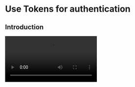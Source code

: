 # Use Tokens for authentication

## Introduction

<Video src="https://www.youtube.com/embed/CuRq8wucobU"/>

To avoid unauthorized service access or operations, ZEGOCLOUD uses digital Tokens to verify user identity, control and validate user privileges. You will need to pass a Token when you log in to a room. 

## Understand the process


<Token_implementation_process_en />


<Token_usage_steps_en />

## Generate a Token on your app server

After getting your AppID and ServerSecret, you can define the validation rules on your app server or client based on your business requirements. 

Upon request from your app clients, your app server generates Tokens and sends the Tokens to the corresponding app clients. 

ZEGOCLOUD provides an open-source [Token generator](https://github.com/ZEGOCLOUD/zego_server_assistant) plug-in on GitHub, which you can use to generate Tokens on your app server using different programming languages such as Go, C++, Java, Python, PHP,.NET, and Node.js.

<Warning title="Warning">
For business security, you must generate Tokens on your app server; Otherwise, there is a risk of ServerSecret being stolen.
</Warning>

| Language | Supported version | Core function | Code base | User identity Token(Sample code) | User privilege Token(Sample code) |
| -- | -- | -- | -- | -- | -- |
| Go | Go 1.14.15 or later | GenerateToken04 | <ul><li><a target="_blank" href="https://github.com/ZEGOCLOUD/zego_server_assistant/blob/master/token/go/src/token04">GitHub</a></li></ul> | <ul><li><a target="_blank" href="https://github.com/ZEGOCLOUD/zego_server_assistant/blob/master/token/go/sample/sample-base.go">GitHub</a></li></ul> | <ul><li><a target="_blank" href="https://github.com/ZEGOCLOUD/zego_server_assistant/blob/master/token/go/sample/sample-for-rtcroom.go">GitHub</a></li></ul> |
| C++ | C++ 11&nbsp; or later | GenerateToken04 | <ul><li><a target="_blank" href="https://github.com/ZEGOCLOUD/zego_server_assistant/blob/master/token/c%2B%2B">GitHub</a></li></ul> | <ul><li><a target="_blank" href="https://github.com/ZEGOCLOUD/zego_server_assistant/blob/master/token/c%2B%2B/sample/demo/main.cc">GitHub</a></li></ul> |
| Java | Java 1.8&nbsp; or later | generateToken04 | <ul><li><a target="_blank" href="https://github.com/ZEGOCLOUD/zego_server_assistant/blob/master/token/java/token04">GitHub</a></li></ul> | <ul><li><a target="_blank" href="https://github.com/ZEGOCLOUD/zego_server_assistant/blob/master/token/java/token04/src/im/zego/serverassistant/sample/Token04SampleBase.java">GitHub</a></li></ul> | <ul><li><a target="_blank" href="https://github.com/ZEGOCLOUD/zego_server_assistant/blob/master/token/java/token04/src/im/zego/serverassistant/sample/Token04SampleForRtcRoom.java">GitHub</a></li></ul> |
| Python | Python 3.6.8&nbsp; or later | generate_token04 | <ul><li><a target="_blank" href="https://github.com/ZEGOCLOUD/zego_server_assistant/blob/master/token/python/token04">GitHub</a></li></ul> | <ul><li><a target="_blank" href="https://github.com/ZEGOCLOUD/zego_server_assistant/blob/master/token/python/token04/test/base_sample.py">GitHub</a></li></ul> | <ul><li><a target="_blank" href="https://github.com/ZEGOCLOUD/zego_server_assistant/blob/master/token/python/token04/test/rtcroom_sample.py">GitHub</a></li></ul> |
| PHP | PHP 7.0&nbsp; or later | generateToken04 | <ul><li><a target="_blank" href="https://github.com/ZEGOCLOUD/zego_server_assistant/blob/master/token/php/token04">GitHub</a></li></ul> | <ul><li><a target="_blank" href="https://github.com/ZEGOCLOUD/zego_server_assistant/blob/master/token/php/token04/test/test.php">GitHub</a></li></ul> | <ul><li><a target="_blank" href="https://github.com/ZEGOCLOUD/zego_server_assistant/blob/master/token/php/token04/test/testForRtcRoom.php">GitHub</a></li></ul> |
| .NET | .NET Framework 3.5&nbsp; or later | GenerateToken04 | <ul><li><a target="_blank" href="https://github.com/ZEGOCLOUD/zego_server_assistant/blob/master/token/.net">GitHub</a></li></ul> | <ul><li><a target="_blank" href="https://github.com/ZEGOCLOUD/zego_server_assistant/blob/master/token/.net/demo/WindowsFormsApp1/Form1.cs">GitHub</a></li></ul> |
| Node.js | Node.js 8&nbsp; or later | generateToken04 | <ul><li><a target="_blank" href="https://github.com/ZEGOCLOUD/zego_server_assistant/blob/master/token/nodejs">GitHub</a></li></ul> | <ul><li><a target="_blank" href="https://github.com/ZEGOCLOUD/zego_server_assistant/blob/master/token/nodejs/sample/sample-base.js">GitHub</a></li></ul> | <ul><li><a target="_blank" href="https://github.com/ZEGOCLOUD/zego_server_assistant/blob/master/token/nodejs/sample/sample-rtc-room.js">GitHub</a></li></ul> |


## How to get a temporary Token

To make it easier for you to try and test the user authentication feature, [ZEGOCLOUD Admin Console](https://console.zegocloud.com) provides a tool for generating temporary Tokens, which you can use directly in a testing environment. In production, you must generate Tokens on your app server.

## Use Token
```dart {3,4,7-10}
    ZegoUIKitPrebuiltLiveAudioRoom(
      appID: yourAppID /*input your AppID*/,
      /// appSign: 'do not assign app sign',
      token: $yourToken,
      events: ZegoUIKitPrebuiltLiveAudioRoomEvents(
        room: ZegoLiveAudioRoomRoomEvents(
          onTokenExpired: (remainedSeconds) {
            /// when your token is notified to expired, please renew it.
            ZegoUIKitPrebuiltLiveAudioRoomController().room.renewToken($yourNewToken);
          },
        ),
      ),
      ...
    );
```
